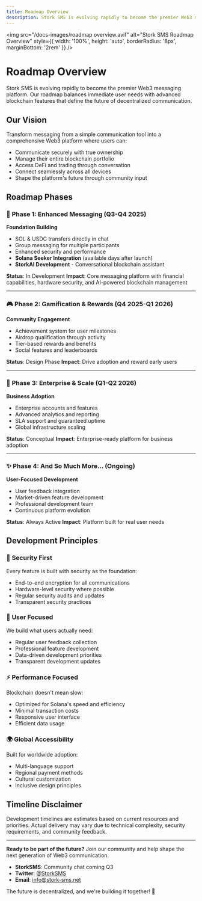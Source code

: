 ```yaml
---
title: Roadmap Overview
description: Stork SMS is evolving rapidly to become the premier Web3 messaging platform
---
```


<img
  src="/docs-images/roadmap overview.avif"
  alt="Stork SMS Roadmap Overview"
  style={{ width: '100%', height: 'auto', borderRadius: '8px', marginBottom: '2rem' }}
/>

# Roadmap Overview

Stork SMS is evolving rapidly to become the premier Web3 messaging platform. Our roadmap balances immediate user needs with advanced blockchain features that define the future of decentralized communication.

## Our Vision

Transform messaging from a simple communication tool into a comprehensive Web3 platform where users can:

* Communicate securely with true ownership
* Manage their entire blockchain portfolio
* Access DeFi and trading through conversation
* Connect seamlessly across all devices
* Shape the platform's future through community input

## Roadmap Phases

### 🚀 **Phase 1: Enhanced Messaging** (Q3-Q4 2025)

**Foundation Building**

* SOL & USDC transfers directly in chat
* Group messaging for multiple participants
* Enhanced security and performance
* **Solana Seeker Integration** (available days after launch)
* **StorkAI Development** - Conversational blockchain assistant

**Status**: In Development **Impact**: Core messaging platform with financial capabilities, hardware security, and AI-powered blockchain management

***

### 🎮 **Phase 2: Gamification & Rewards** (Q4 2025-Q1 2026)

**Community Engagement**

* Achievement system for user milestones
* Airdrop qualification through activity
* Tier-based rewards and benefits
* Social features and leaderboards

**Status**: Design Phase **Impact**: Drive adoption and reward early users

***

### 🏢 **Phase 3: Enterprise & Scale** (Q1-Q2 2026)

**Business Adoption**

* Enterprise accounts and features
* Advanced analytics and reporting
* SLA support and guaranteed uptime
* Global infrastructure scaling

**Status**: Conceptual **Impact**: Enterprise-ready platform for business adoption

***

### ✨ **Phase 4: And So Much More...** (Ongoing)

**User-Focused Development**

* User feedback integration
* Market-driven feature development
* Professional development team
* Continuous platform evolution

**Status**: Always Active **Impact**: Platform built for real user needs

## Development Principles

### 🔐 **Security First**

Every feature is built with security as the foundation:

* End-to-end encryption for all communications
* Hardware-level security where possible
* Regular security audits and updates
* Transparent security practices

### 👥 **User Focused**

We build what users actually need:

* Regular user feedback collection
* Professional feature development
* Data-driven development priorities
* Transparent development updates

### ⚡ **Performance Focused**

Blockchain doesn't mean slow:

* Optimized for Solana's speed and efficiency
* Minimal transaction costs
* Responsive user interface
* Efficient data usage

### 🌍 **Global Accessibility**

Built for worldwide adoption:

* Multi-language support
* Regional payment methods
* Cultural customization
* Inclusive design principles

## Timeline Disclaimer

Development timelines are estimates based on current resources and priorities. Actual delivery may vary due to technical complexity, security requirements, and community feedback.

***

**Ready to be part of the future?** Join our community and help shape the next generation of Web3 communication.

* **StorkSMS**: Community chat coming Q3
* **Twitter**: [@StorkSMS](https://twitter.com/storksms)
* **Email**: [info@stork-sms.net](mailto:info@stork-sms.net)

The future is decentralized, and we're building it together! 🚀
